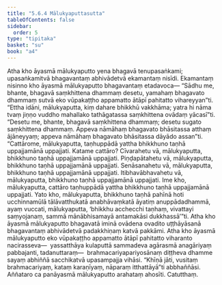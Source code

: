 ```yaml
---
title: "5.6.4 Mālukyaputtasutta"
tableOfContents: false
sidebar:
  order: 5
type: "tipitaka"
basket: "su"
book: "a4"
---
```



<DynamicBreadcrumb />

<Division number="257" book="a4">

<Paragraph number="1533" book="a4">
Atha kho āyasmā mālukyaputto yena bhagavā tenupasaṅkami; upasaṅkamitvā bhagavantaṃ abhivādetvā ekamantaṃ nisīdi. Ekamantaṃ nisinno kho āyasmā mālukyaputto bhagavantaṃ etadavoca—
</Paragraph>

<Paragraph number="1534" book="a4">
“Sādhu me, bhante, bhagavā saṃkhittena dhammaṃ desetu, yamahaṃ bhagavato dhammaṃ sutvā eko vūpakaṭṭho appamatto ātāpī pahitatto vihareyyan”ti. “Ettha idāni, mālukyaputta, kiṃ dahare bhikkhū vakkhāma; yatra hi nāma tvaṃ jiṇṇo vuddho mahallako tathāgatassa saṃkhittena ovādaṃ yācasī”ti. “Desetu me, bhante, bhagavā saṃkhittena dhammaṃ; desetu sugato saṃkhittena dhammaṃ. Appeva nāmāhaṃ bhagavato bhāsitassa atthaṃ ājāneyyaṃ; appeva nāmāhaṃ bhagavato bhāsitassa dāyādo assan”ti.
</Paragraph>

<Paragraph number="1535" book="a4">
“Cattārome, mālukyaputta, taṇhuppādā yattha bhikkhuno taṇhā uppajjamānā uppajjati. Katame cattāro? Cīvarahetu vā, mālukyaputta, bhikkhuno taṇhā uppajjamānā uppajjati. Piṇḍapātahetu vā, mālukyaputta, bhikkhuno taṇhā uppajjamānā uppajjati. Senāsanahetu vā, mālukyaputta, bhikkhuno taṇhā uppajjamānā uppajjati. Itibhavābhavahetu vā, mālukyaputta, bhikkhuno taṇhā uppajjamānā uppajjati. Ime kho, mālukyaputta, cattāro taṇhuppādā yattha bhikkhuno taṇhā uppajjamānā uppajjati. Yato kho, mālukyaputta, bhikkhuno taṇhā pahīnā hoti ucchinnamūlā tālāvatthukatā anabhāvaṃkatā āyatiṃ anuppādadhammā, ayaṃ vuccati, mālukyaputta, ‘bhikkhu acchecchi taṇhaṃ, vivattayi saṃyojanaṃ, sammā mānābhisamayā antamakāsi dukkhassā’”ti.
</Paragraph>

<Paragraph number="1536" book="a4">
Atha kho āyasmā mālukyaputto bhagavatā iminā ovādena ovadito uṭṭhāyāsanā bhagavantaṃ abhivādetvā padakkhiṇaṃ katvā pakkāmi. Atha kho āyasmā mālukyaputto eko vūpakaṭṭho appamatto ātāpī pahitatto viharanto nacirasseva—  yassatthāya kulaputtā sammadeva agārasmā anagāriyaṃ pabbajanti, tadanuttaraṃ—  brahmacariyapariyosānaṃ diṭṭheva dhamme sayaṃ abhiññā sacchikatvā upasampajja vihāsi. “Khīṇā jāti, vusitaṃ brahmacariyaṃ, kataṃ karaṇīyaṃ, nāparaṃ itthattāyā”ti abbhaññāsi. Aññataro ca panāyasmā mālukyaputto arahataṃ ahosīti.

</Paragraph>
</Division>

<Paragraph number="1537" type="center" book="a4">
Catutthaṃ.
</Paragraph>
